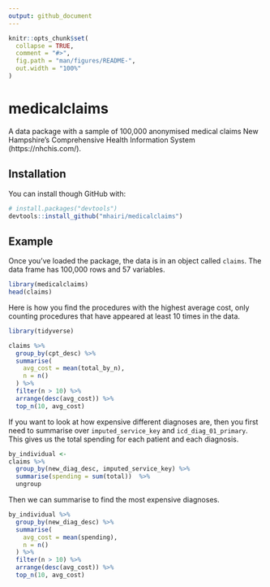 ```yaml
---
output: github_document
---
```


<!-- README.md is generated from README.Rmd. Please edit that file -->

```r
knitr::opts_chunk$set(
  collapse = TRUE,
  comment = "#>",
  fig.path = "man/figures/README-",
  out.width = "100%"
)
```
# medicalclaims

A data package with a sample of 100,000 anonymised medical claims New Hampshire’s Comprehensive Health Information System (https://nhchis.com/). 

## Installation

You can install though GitHub with:

``` r
# install.packages("devtools")
devtools::install_github("mhairi/medicalclaims")
```
## Example

Once you've loaded the package, the data is in an object called `claims`. The data frame has 100,000 rows and 57 variables. 

```r
library(medicalclaims)
head(claims)
```

Here is how you find the procedures with the highest average cost, only counting procedures that have appeared at least 10 times in the data.

```r
library(tidyverse)

claims %>% 
  group_by(cpt_desc) %>%
  summarise(
    avg_cost = mean(total_by_n),
    n = n()
  ) %>% 
  filter(n > 10) %>% 
  arrange(desc(avg_cost)) %>% 
  top_n(10, avg_cost)
```

If you want to look at how expensive different diagnoses are, then you first need to summarise over `imputed_service_key` and `icd_diag_01_primary`. This gives us the total spending for each patient and each diagnosis.

```r
by_individual <- 
claims %>% 
  group_by(new_diag_desc, imputed_service_key) %>% 
  summarise(spending = sum(total))  %>% 
  ungroup 
```

Then we can summarise to find the most expensive diagnoses.

```r
by_individual %>% 
  group_by(new_diag_desc) %>%
  summarise(
    avg_cost = mean(spending),
    n = n()
  ) %>% 
  filter(n > 10) %>% 
  arrange(desc(avg_cost)) %>% 
  top_n(10, avg_cost)
```

